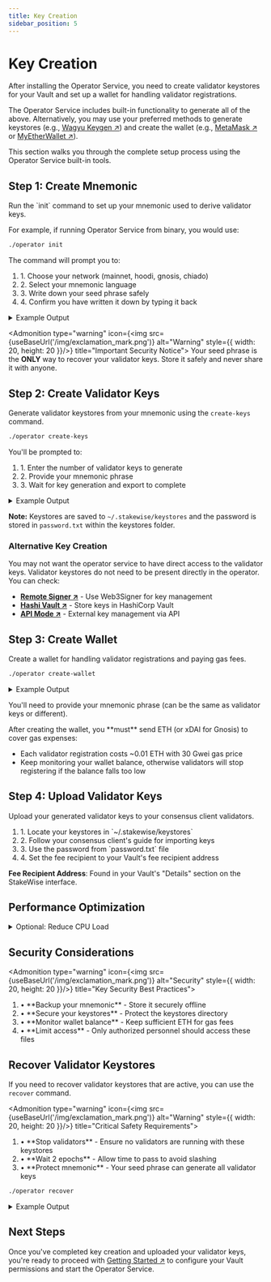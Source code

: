```yaml
---
title: Key Creation
sidebar_position: 5
---
```



# Key Creation

After installing the Operator Service, you need to create validator keystores for your Vault and set up a wallet for handling validator registrations.

The Operator Service includes built-in functionality to generate all of the above. Alternatively, you may use your preferred methods to generate keystores (e.g., [Wagyu Keygen ↗](https://github.com/stake-house/wagyu-key-gen)) and create the wallet (e.g., [MetaMask ↗](https://metamask.io/) or [MyEtherWallet ↗](https://help.myetherwallet.com/en/articles/6512619-using-mew-offline)).

This section walks you through the complete setup process using the Operator Service built-in tools.

## Step 1: Create Mnemonic

<Admonition type="tip" icon="🔑" title="Initialize Configuration">
  Run the `init` command to set up your mnemonic used to derive validator keys.
</Admonition>

For example, if running Operator Service from binary, you would use:

```bash
./operator init
```

The command will prompt you to:

<Admonition type="info" icon="📝" title="Setup Process">
  <ol style={{ listStyleType: "none", paddingLeft: "0" }}>
    <li><span style={{ display: "inline-block", width: "3ch", textAlign: "left" }}>1.</span> Choose your network (mainnet, hoodi, gnosis, chiado)</li>
    <li><span style={{ display: "inline-block", width: "3ch", textAlign: "left" }}>2.</span> Select your mnemonic language</li>
    <li><span style={{ display: "inline-block", width: "3ch", textAlign: "left" }}>3.</span> Write down your seed phrase safely</li>
    <li><span style={{ display: "inline-block", width: "3ch", textAlign: "left" }}>4.</span> Confirm you have written it down by typing it back</li>
  </ol>
</Admonition>

<details className="custom-details">
<summary>Example Output</summary>

```
Enter the network name (mainnet, hoodi, gnosis, chiado) [mainnet]:
Enter your vault address: 0x3320a...68
Choose your mnemonic language (chinese_simplified, chinese_traditional, czech, english, italian, korean, portuguese, spanish) [english]:
This is your seed phrase. Write it down and store it safely, it is the ONLY way to recover your validator keys.

pumpkin anxiety private salon inquiry ....


Press any key when you have written down your mnemonic.

Please type your mnemonic (separated by spaces) to confirm you have written it down

: pumpkin anxiety private salon inquiry ....

done.
Successfully initialized configuration for vault 0x3320a...68
```

</details>

<Admonition type="warning" icon={<img src={useBaseUrl('/img/exclamation_mark.png')} alt="Warning" style={{ width: 20, height: 20 }}/>} title="Important Security Notice">
  Your seed phrase is the **ONLY** way to recover your validator keys. Store it safely and never share it with anyone.
</Admonition>

## Step 2: Create Validator Keys

Generate validator keystores from your mnemonic using the `create-keys` command.

```bash
./operator create-keys
```

You'll be prompted to:

<Admonition type="info" icon="🔢" title="Key Generation Process">
  <ol style={{ listStyleType: "none", paddingLeft: "0" }}>
    <li><span style={{ display: "inline-block", width: "3ch", textAlign: "left" }}>1.</span> Enter the number of validator keys to generate</li>
    <li><span style={{ display: "inline-block", width: "3ch", textAlign: "left" }}>2.</span> Provide your mnemonic phrase</li>
    <li><span style={{ display: "inline-block", width: "3ch", textAlign: "left" }}>3.</span> Wait for key generation and export to complete</li>
  </ol>
</Admonition>

<details className="custom-details">
<summary>Example Output</summary>

```
Enter the vault address: 0x3320a...68
Enter the number of the validator keys to generate: 10
Enter the mnemonic for generating the validator keys: pumpkin anxiety private salon inquiry ....
Creating validator keys:    [####################################]  10/10
Generating deposit data JSON    [####################################]  10/10
Exporting validator keystores    [####################################]  10/10

Done. Generated 10 keys for 0x3320a...68 vault.
Keystores saved to /home/user/.stakewise/0x3320a...68/keystores file
Deposit data saved to /home/user/.stakewise/0x3320a...68/keystores/deposit_data.json file
```

</details>

**Note:** Keystores are saved to `~/.stakewise/keystores` and the password is stored in `password.txt` within the keystores folder.

### Alternative Key Creation

You may not want the operator service to have direct access to the validator keys.
Validator keystores do not need to be present directly in the operator. You can check:

- **[Remote Signer ↗](remote-signer)** - Use Web3Signer for key management
- **[Hashi Vault ↗](hashi-vault)** - Store keys in HashiCorp Vault
- **[API Mode ↗](api-mode)** - External key management via API

## Step 3: Create Wallet

Create a wallet for handling validator registrations and paying gas fees.

```bash
./operator create-wallet
```

<details className="custom-details">
<summary>Example Output</summary>

```
Enter the vault address: 0x3320a...68
Enter the mnemonic for generating the wallet: pumpkin anxiety private salon inquiry ...
Done. The wallet and password saved to /home/user/.stakewise/0x3320a...68/wallet directory. The wallet address is: 0x239B...e3Cc
```

</details>

You'll need to provide your mnemonic phrase (can be the same as validator keys or different).

<Admonition type="tip" icon="💰" title="Funding Your Wallet">
  After creating the wallet, you **must** send ETH (or xDAI for Gnosis) to cover gas expenses:

  - Each validator registration costs ~0.01 ETH with 30 Gwei gas price
  - Keep monitoring your wallet balance, otherwise validators will stop registering if the balance falls too low
</Admonition>

## Step 4: Upload Validator Keys

Upload your generated validator keys to your consensus client validators.

<Admonition type="info" icon="📤" title="Key Upload Process">
  <ol style={{ listStyleType: "none", paddingLeft: "0" }}>
    <li><span style={{ display: "inline-block", width: "3ch", textAlign: "left" }}>1.</span> Locate your keystores in `~/.stakewise/keystores`</li>
    <li><span style={{ display: "inline-block", width: "3ch", textAlign: "left" }}>2.</span> Follow your consensus client's guide for importing keys</li>
    <li><span style={{ display: "inline-block", width: "3ch", textAlign: "left" }}>3.</span> Use the password from `password.txt` file</li>
    <li><span style={{ display: "inline-block", width: "3ch", textAlign: "left" }}>4.</span> Set the fee recipient to your Vault's fee recipient address</li>
  </ol>
</Admonition>

**Fee Recipient Address**: Found in your Vault's "Details" section on the StakeWise interface.

## Performance Optimization

<details className="custom-details">
<summary>Optional: Reduce CPU Load</summary>

If you want to limit CPU usage during key operations, use the `--pool-size` flag:

```bash
./operator create-keys --pool-size=2
```

Setting `--pool-size` to half your CPU cores is a safe way to prevent high CPU load.

</details>

## Security Considerations

<Admonition type="warning" icon={<img src={useBaseUrl('/img/exclamation_mark.png')} alt="Security" style={{ width: 20, height: 20 }}/>} title="Key Security Best Practices">
  <ol style={{ listStyleType: "none", paddingLeft: "0" }}>
    <li><span style={{ display: "inline-block", width: "3ch", textAlign: "left" }}>•</span> **Backup your mnemonic** - Store it securely offline</li>
    <li><span style={{ display: "inline-block", width: "3ch", textAlign: "left" }}>•</span> **Secure your keystores** - Protect the keystores directory</li>
    <li><span style={{ display: "inline-block", width: "3ch", textAlign: "left" }}>•</span> **Monitor wallet balance** - Keep sufficient ETH for gas fees</li>
    <li><span style={{ display: "inline-block", width: "3ch", textAlign: "left" }}>•</span> **Limit access** - Only authorized personnel should access these files</li>
  </ol>
</Admonition>

## Recover Validator Keystores

If you need to recover validator keystores that are active, you can use the `recover` command.

<Admonition type="warning" icon={<img src={useBaseUrl('/img/exclamation_mark.png')} alt="Warning" style={{ width: 20, height: 20 }}/>} title="Critical Safety Requirements">
  <ol style={{ listStyleType: "none", paddingLeft: "0" }}>
    <li><span style={{ display: "inline-block", width: "3ch", textAlign: "left" }}>•</span> **Stop validators** - Ensure no validators are running with these keystores</li>
    <li><span style={{ display: "inline-block", width: "3ch", textAlign: "left" }}>•</span> **Wait 2 epochs** - Allow time to pass to avoid slashing</li>
    <li><span style={{ display: "inline-block", width: "3ch", textAlign: "left" }}>•</span> **Protect mnemonic** - Your seed phrase can generate all validator keys</li>
  </ol>
</Admonition>

```bash
./operator recover
```

<details className="custom-details">
<summary>Example Output</summary>

```
Enter the mnemonic for generating the validator keys: [Your Mnemonic Here]
Enter your vault address: 0x3320ad928c20187602a2b2c04eeaa813fa899468
Enter the comma separated list of API endpoints for execution nodes: https://example.com
Enter the comma separated list of API endpoints for consensus nodes: https://example.com
Enter the network name: hoodi
Found 24 validators, recovering...
Generating keystores [####################################] 100%
Keystores for vault 0x3320ad928c20187602a2b2c04eeaa813fa899468 successfully recovered to /home/user/.stakewise/keystores
```

</details>

## Next Steps

Once you've completed key creation and uploaded your validator keys, you're ready to proceed with [Getting Started ↗](getting-started) to configure your Vault permissions and start the Operator Service.

